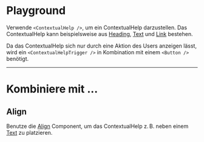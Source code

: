 # Playground

Verwende `<ContextualHelp />`, um ein ContextualHelp darzustellen. Das
ContextualHelp kann beispielsweise aus
[Heading](/03-components/content/heading/overview), [Text](/03-components/content/text/overview)
und [Link](/03-components/navigation/link/overview) bestehen.

Da das ContextualHelp sich nur durch eine Aktion des Users anzeigen lässt, wird
ein `<ContextualHelpTrigger />` in Kombination mit einem `<Button />` benötigt.

<LiveCodeEditor />

---

# Kombiniere mit ...

## Align

Benutze die [Align](/03-components/structure/align/overview) Component, um das
ContextualHelp z. B. neben einem [Text](/03-components/content/text/overview) zu
platzieren.

<LiveCodeEditor example="align" editorCollapsed />
